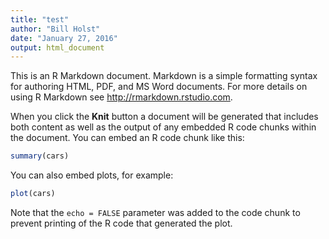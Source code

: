 ```yaml
---
title: "test"
author: "Bill Holst"
date: "January 27, 2016"
output: html_document
---
```


This is an R Markdown document. Markdown is a simple formatting syntax for authoring HTML, PDF, and MS Word documents. For more details on using R Markdown see <http://rmarkdown.rstudio.com>.

When you click the **Knit** button a document will be generated that includes both content as well as the output of any embedded R code chunks within the document. You can embed an R code chunk like this:

```r
summary(cars)
```

You can also embed plots, for example:

```r
plot(cars)
```

Note that the `echo = FALSE` parameter was added to the code chunk to prevent printing of the R code that generated the plot.
